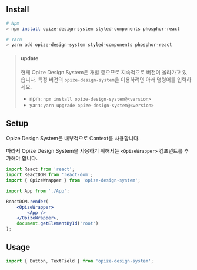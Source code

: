 
<Meta title="Docs/Quick Start" />

## Install

```bash
# Npm
> npm install opize-design-system styled-components phosphor-react

# Yarn
> yarn add opize-design-system styled-components phosphor-react

```

> #### update
>
> 현재 Opize Design System은 개발 중으므로 지속적으로 버전이 올라가고 있습니다. 특정 버전의 `opize-design-system`을 이용하려면 아래 명령어를 입력하세요.
>
> -   npm: `npm install opize-design-system@<version>`
> -   yarn: `yarn upgrade opize-design-system@<version>`

## Setup

Opize Design System은 내부적으로 Context를 사용합니다.

따라서 Opize Design System을 사용하기 위해서는 `<OpizeWrapper>` 컴포넌트를 추가해야 합니다.

```jsx
import React from 'react';
import ReactDOM from 'react-dom';
import { OpizeWrapper } from 'opize-design-system';

import App from './App';

ReactDOM.render(
    <OpizeWrapper>
        <App />
    </OpizeWrapper>,
    document.getElementById('root')
);
```

## Usage

```jsx
import { Button, TextField } from 'opize-design-system';
```

